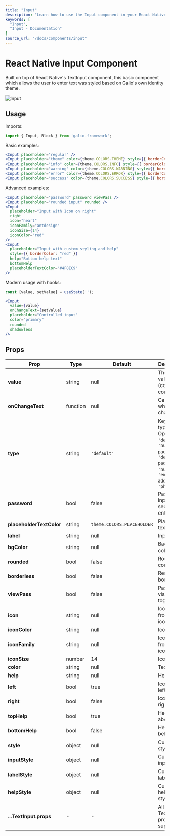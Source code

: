 ```yaml
---
title: "Input"
description: "Learn how to use the Input component in your React Native applications with Galio Framework."
keywords: [
  "Input",
  "Input - Documentation"
]
source_url: "/docs/components/input"
---
```



# React Native Input Component

Built on top of React Native's TextInput component, this basic component which allows the user to enter text was styled based on Galio's own identity theme.

<CarbonAds serve="CE7IPK3L" placement="galioio" />

![Input](/img/docs/input/input.png)

## Usage

Imports:

```jsx
import { Input, Block } from 'galio-framework';
```

Basic examples:

```jsx
<Input placeholder="regular" />
<Input placeholder="theme" color={theme.COLORS.THEME} style={{ borderColor: theme.COLORS.THEME }} placeholderTextColor={theme.COLORS.THEME} />
<Input placeholder="info" color={theme.COLORS.INFO} style={{ borderColor: theme.COLORS.INFO }} placeholderTextColor={theme.COLORS.INFO}/>
<Input placeholder="warning" color={theme.COLORS.WARNING} style={{ borderColor: theme.COLORS.WARNING }} placeholderTextColor={theme.COLORS.WARNING}/>
<Input placeholder="error" color={theme.COLORS.ERROR} style={{ borderColor: theme.COLORS.ERROR }} placeholderTextColor={theme.COLORS.ERROR}/>
<Input placeholder="success" color={theme.COLORS.SUCCESS} style={{ borderColor: theme.COLORS.SUCCESS }} placeholderTextColor={theme.COLORS.SUCCESS}/>
```

Advanced examples:

```jsx
<Input placeholder="password" password viewPass />
<Input placeholder="rounded input" rounded />
<Input
  placeholder="Input with Icon on right"
  right
  icon="heart"
  iconFamily="antdesign"
  iconSize={14}
  iconColor="red"
/>
<Input
  placeholder="Input with custom styling and help"
  style={{ borderColor: "red" }}
  help="Bottom help text"
  bottomHelp
  placeholderTextColor="#4F8EC9"
/>
```

Modern usage with hooks:

```jsx
const [value, setValue] = useState('');

<Input
  value={value}
  onChangeText={setValue}
  placeholder="Controlled input"
  color="primary"
  rounded
  shadowless
/>
```

## Props

| Prop                     | Type    | Default                        | Description                                                                 |
|--------------------------|---------|--------------------------------|-----------------------------------------------------------------------------|
| **value**                | string  | null                           | The input value (controlled component)                                     |
| **onChangeText**         | function| null                           | Callback when text changes                                                 |
| **type**                 | string  | `'default'`                    | Keyboard type. Options: `'default'`, `'number-pad'`, `'decimal-pad'`, `'numeric'`, `'email-address'`, `'phone-pad'` |
| **password**             | bool    | false                          | Password input with secure text entry                                     |
| **placeholderTextColor** | string  | `theme.COLORS.PLACEHOLDER`     | Placeholder text color                                                     |
| **label**                | string  | null                           | Input label                                                                |
| **bgColor**              | string  | null                           | Background color                                                           |
| **rounded**              | bool    | false                          | Rounded corners                                                            |
| **borderless**           | bool    | false                          | Removes border                                                             |
| **viewPass**             | bool    | false                          | Password visibility toggle                                                 |
| **icon**                 | string  | null                           | Icon name from Expo's icon library                                        |
| **iconColor**            | string  | null                           | Icon color                                                                |
| **iconFamily**           | string  | null                           | Icon family from Expo's icon library                                      |
| **iconSize**             | number  | 14                             | Icon size                                                                 |
| **color**                | string  | null                           | Text color                                                                |
| **help**                 | string  | null                           | Helper text                                                               |
| **left**                 | bool    | true                           | Icon on the left                                                          |
| **right**                | bool    | false                          | Icon on the right                                                         |
| **topHelp**              | bool    | true                           | Helper above input                                                        |
| **bottomHelp**           | bool    | false                          | Helper below input                                                        |
| **style**                | object  | null                           | Custom styles                                                             |
| **inputStyle**           | object  | null                           | Custom input styles                                                       |
| **labelStyle**           | object  | null                           | Custom label styles                                                       |
| **helpStyle**            | object  | null                           | Custom help text styles                                                   |
| **...TextInput.props**   | -       | -                              | All TextInput props are supported                                         |
